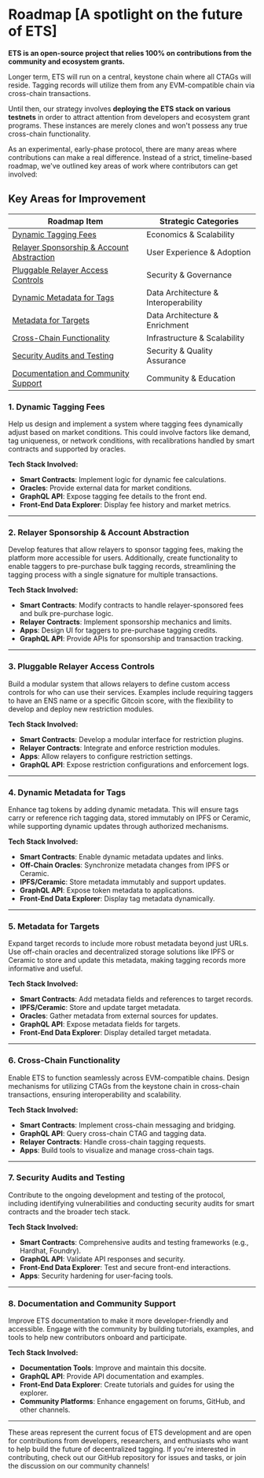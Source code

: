 # Roadmap [A spotlight on the future of ETS]

**ETS is an open-source project that relies 100% on contributions from the community and ecosystem grants.**

Longer term, ETS will run on a central, keystone chain where all CTAGs will reside. Tagging records will utilize them from any EVM-compatible chain via cross-chain transactions.

Until then, our strategy involves **deploying the ETS stack on various testnets** in order to attract attention from developers and ecosystem grant programs. These instances are merely clones and won't possess any true cross-chain functionality.

As an experimental, early-phase protocol, there are many areas where contributions can make a real difference. Instead of a strict, timeline-based roadmap, we've outlined key areas of work where contributors can get involved:

## Key Areas for Improvement

| Roadmap Item | Strategic Categories |
|--------------|---------------------|
| [Dynamic Tagging Fees](#1-dynamic-tagging-fees) | Economics & Scalability |
| [Relayer Sponsorship & Account Abstraction](#2-relayer-sponsorship--account-abstraction) | User Experience & Adoption |
| [Pluggable Relayer Access Controls](#3-pluggable-relayer-access-controls) | Security & Governance |
| [Dynamic Metadata for Tags](#4-dynamic-metadata-for-tags) | Data Architecture & Interoperability |
| [Metadata for Targets](#5-metadata-for-targets) | Data Architecture & Enrichment |
| [Cross-Chain Functionality](#6-cross-chain-functionality) | Infrastructure & Scalability |
| [Security Audits and Testing](#7-security-audits-and-testing) | Security & Quality Assurance |
| [Documentation and Community Support](#8-documentation-and-community-support) | Community & Education |


### 1. Dynamic Tagging Fees
Help us design and implement a system where tagging fees dynamically adjust based on market conditions. This could involve factors like demand, tag uniqueness, or network conditions, with recalibrations handled by smart contracts and supported by oracles.

**Tech Stack Involved:**
- **Smart Contracts**: Implement logic for dynamic fee calculations.
- **Oracles**: Provide external data for market conditions.
- **GraphQL API**: Expose tagging fee details to the front end.
- **Front-End Data Explorer**: Display fee history and market metrics.

---

### 2. Relayer Sponsorship & Account Abstraction
Develop features that allow relayers to sponsor tagging fees, making the platform more accessible for users. Additionally, create functionality to enable taggers to pre-purchase bulk tagging records, streamlining the tagging process with a single signature for multiple transactions.

**Tech Stack Involved:**
- **Smart Contracts**: Modify contracts to handle relayer-sponsored fees and bulk pre-purchase logic.
- **Relayer Contracts**: Implement sponsorship mechanics and limits.
- **Apps**: Design UI for taggers to pre-purchase tagging credits.
- **GraphQL API**: Provide APIs for sponsorship and transaction tracking.

---

### 3. Pluggable Relayer Access Controls
Build a modular system that allows relayers to define custom access controls for who can use their services. Examples include requiring taggers to have an ENS name or a specific Gitcoin score, with the flexibility to develop and deploy new restriction modules.

**Tech Stack Involved:**
- **Smart Contracts**: Develop a modular interface for restriction plugins.
- **Relayer Contracts**: Integrate and enforce restriction modules.
- **Apps**: Allow relayers to configure restriction settings.
- **GraphQL API**: Expose restriction configurations and enforcement logs.

---

### 4. Dynamic Metadata for Tags
Enhance tag tokens by adding dynamic metadata. This will ensure tags carry or reference rich tagging data, stored immutably on IPFS or Ceramic, while supporting dynamic updates through authorized mechanisms.

**Tech Stack Involved:**
- **Smart Contracts**: Enable dynamic metadata updates and links.
- **Off-Chain Oracles**: Synchronize metadata changes from IPFS or Ceramic.
- **IPFS/Ceramic**: Store metadata immutably and support updates.
- **GraphQL API**: Expose token metadata to applications.
- **Front-End Data Explorer**: Display tag metadata dynamically.

---

### 5. Metadata for Targets
Expand target records to include more robust metadata beyond just URLs. Use off-chain oracles and decentralized storage solutions like IPFS or Ceramic to store and update this metadata, making tagging records more informative and useful.

**Tech Stack Involved:**
- **Smart Contracts**: Add metadata fields and references to target records.
- **IPFS/Ceramic**: Store and update target metadata.
- **Oracles**: Gather metadata from external sources for updates.
- **GraphQL API**: Expose metadata fields for targets.
- **Front-End Data Explorer**: Display detailed target metadata.

---

### 6. Cross-Chain Functionality
Enable ETS to function seamlessly across EVM-compatible chains. Design mechanisms for utilizing CTAGs from the keystone chain in cross-chain transactions, ensuring interoperability and scalability.

**Tech Stack Involved:**
- **Smart Contracts**: Implement cross-chain messaging and bridging.
- **GraphQL API**: Query cross-chain CTAG and tagging data.
- **Relayer Contracts**: Handle cross-chain tagging requests.
- **Apps**: Build tools to visualize and manage cross-chain tags.

---

### 7. Security Audits and Testing
Contribute to the ongoing development and testing of the protocol, including identifying vulnerabilities and conducting security audits for smart contracts and the broader tech stack.

**Tech Stack Involved:**
- **Smart Contracts**: Comprehensive audits and testing frameworks (e.g., Hardhat, Foundry).
- **GraphQL API**: Validate API responses and security.
- **Front-End Data Explorer**: Test and secure front-end interactions.
- **Apps**: Security hardening for user-facing tools.

---

### 8. Documentation and Community Support
Improve ETS documentation to make it more developer-friendly and accessible. Engage with the community by building tutorials, examples, and tools to help new contributors onboard and participate.

**Tech Stack Involved:**
- **Documentation Tools**: Improve and maintain this docsite.
- **GraphQL API**: Provide API documentation and examples.
- **Front-End Data Explorer**: Create tutorials and guides for using the explorer.
- **Community Platforms**: Enhance engagement on forums, GitHub, and other channels.

---

These areas represent the current focus of ETS development and are open for contributions from developers, researchers, and enthusiasts who want to help build the future of decentralized tagging. If you're interested in contributing, check out our GitHub repository for issues and tasks, or join the discussion on our community channels!
